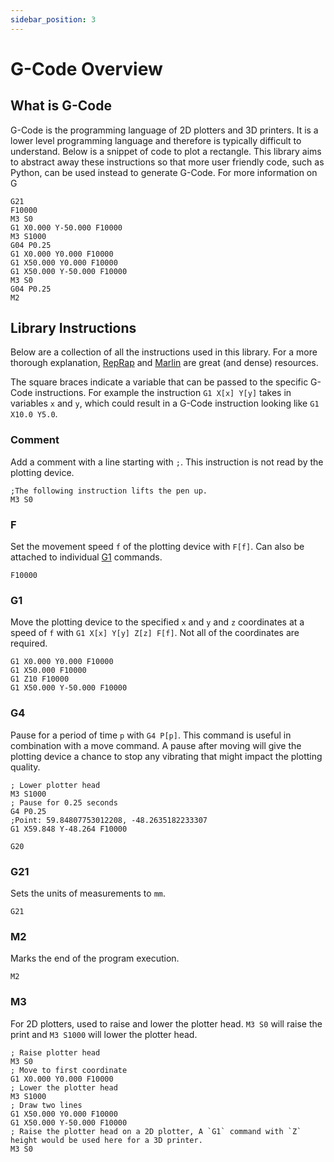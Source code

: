 ```yaml
---
sidebar_position: 3
---
```


# G-Code Overview

## What is G-Code


G-Code is the programming language of 2D plotters and 3D printers. It is a lower level programming language and therefore is typically difficult to understand. Below is a snippet of code to plot a rectangle. This library aims to abstract away these instructions so that more user friendly code, such as Python, can be used instead to generate G-Code. For more information on G

``` gcode
G21
F10000
M3 S0
G1 X0.000 Y-50.000 F10000
M3 S1000
G04 P0.25
G1 X0.000 Y0.000 F10000
G1 X50.000 Y0.000 F10000
G1 X50.000 Y-50.000 F10000
M3 S0
G04 P0.25
M2
```

## Library Instructions

Below are a collection of all the instructions used in this library. For a more thorough explanation, [RepRap](https://reprap.org/wiki/G-code) and [Marlin](https://marlinfw.org/meta/gcode/) are great (and dense) resources. 

The square braces indicate a variable that can be passed to the specific G-Code instructions. For example the instruction `G1 X[x] Y[y]` takes in variables `x` and `y`, which could result in a G-Code instruction looking like `G1 X10.0 Y5.0`.

### Comment

Add a comment with a line starting with `;`. This instruction is not read by the plotting device.

```gcode
;The following instruction lifts the pen up.
M3 S0
```

### F

Set the movement speed `f` of the plotting device with `F[f]`. Can also be attached to individual [G1](#g1) commands. 

```gcode
F10000
```

### G1

 Move the plotting device to the specified `x` and `y` and `z` coordinates at a speed of `f` with `G1 X[x] Y[y] Z[z] F[f]`. Not all of the coordinates are required. 

```gcode
G1 X0.000 Y0.000 F10000
G1 X50.000 F10000
G1 Z10 F10000
G1 X50.000 Y-50.000 F10000
```

### G4

Pause for a period of time `p` with `G4 P[p]`. This command is useful in combination with a move command. A pause after moving will give the plotting device a chance to stop any vibrating that might impact the plotting quality. 

```gcode
; Lower plotter head
M3 S1000
; Pause for 0.25 seconds
G4 P0.25
;Point: 59.84807753012208, -48.2635182233307
G1 X59.848 Y-48.264 F10000
```

```gcode
G20
```

### G21

Sets the units of measurements to `mm`.

```gcode
G21
```

### M2 

Marks the end of the program execution.

```gcode
M2
```

### M3

For 2D plotters, used to raise and lower the plotter head. `M3 S0` will raise the print and `M3 S1000` will lower the plotter head.

```gcode
; Raise plotter head
M3 S0
; Move to first coordinate
G1 X0.000 Y0.000 F10000
; Lower the plotter head
M3 S1000
; Draw two lines
G1 X50.000 Y0.000 F10000
G1 X50.000 Y-50.000 F10000
; Raise the plotter head on a 2D plotter, A `G1` command with `Z` height would be used here for a 3D printer.
M3 S0
```

